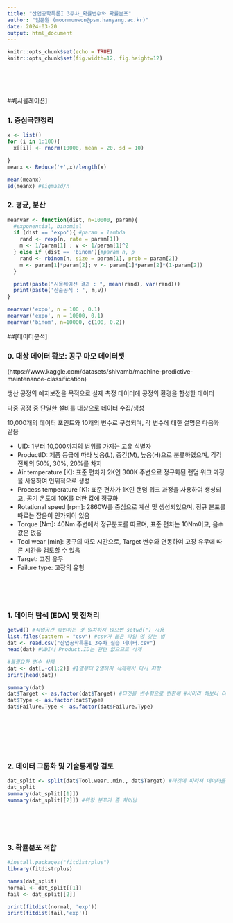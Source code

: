 ```yaml
---
title: "산업공학특론I 3주차_확률변수와 확률분포"
author: "임문원 (moonmunwon@psm.hanyang.ac.kr)"
date: 2024-03-20
output: html_document
---
```


```r
knitr::opts_chunk$set(echo = TRUE)
knitr::opts_chunk$set(fig.width=12, fig.height=12)
```

<br>
<br>
<br>

##[시뮬레이션]

### 1. 중심극한정리

```r
x <- list()
for (i in 1:100){
  x[[i]] <- rnorm(10000, mean = 20, sd = 10)

}
meanx <- Reduce('+',x)/length(x)

mean(meanx)
sd(meanx) #sigmasd/n

```

### 2. 평균, 분산
```r
meanvar <- function(dist, n=10000, param){
  #exponential, binomial
  if (dist == 'expo'){ #param = lambda
    rand <- rexp(n, rate = param[1])
    m <- 1/param[1] ; v <- 1/param[1]^2
  } else if (dist == 'binom'){#param n, p
    rand <- rbinom(n, size = param[1], prob = param[2])
    m <- param[1]*param[2]; v <- param[1]*param[2]*(1-param[2])
  }

  print(paste("시뮬레이션 결과 : ", mean(rand), var(rand)))
  print(paste('산출공식 : ', m,v))
}

meanvar('expo', n = 100 , 0.1)
meanvar('expo', n = 10000, 0.1)
meanvar('binom', n=10000, c(100, 0.2))

```



##[데이터분석]


### 0. 대상 데이터 확보: 공구 마모 데이터셋
(https://www.kaggle.com/datasets/shivamb/machine-predictive-maintenance-classification)

생산 공정의 예지보전을 목적으로 실제 측정 데이터에 공정의 환경을 합성한 데이터

다중 공정 중 단일한 설비를 대상으로 데이터 수집/생성

10,000개의 데이터 포인트와 10개의 변수로 구성되며, 각 변수에 대한 설명은 다음과 같음

* UID: 1부터 10,000까지의 범위를 가지는 고유 식별자
* ProductID: 제품 등급에 따라 낮음(L), 중간(M), 높음(H)으로 분류하였으며, 각각 전체의 50%, 30%, 20%를 차지
* Air temperature [K]: 표준 편차가 2K인 300K 주변으로 정규화된 랜덤 워크 과정을 사용하여 인위적으로 생성
* Process temperature [K]: 표준 편차가 1K인 랜덤 워크 과정을 사용하여 생성되고, 공기 온도에 10K를 더한 값에 정규화
* Rotational speed [rpm]: 2860W를 중심으로 계산 및 생성되었으며, 정규 분포를 따르는 잡음이 인가되어 있음
* Torque [Nm]: 40Nm 주변에서 정규분포를 따르며, 표준 편차는 10Nm이고, 음수 값은 없음
* Tool wear [min]: 공구의 마모 시간으로, Target 변수와 연동하여 고장 유무에 따른 시간을 검토할 수 있음
* Target: 고장 유무
* Failure type: 고장의 유형

<br>
<br>
<br>

### 1. 데이터 탐색 (EDA) 및 전처리
```r
getwd() #작업공간 확인하는 것 일치하지 않으면 setwd(") 사용
list.files(pattern = "csv") #csv가 붙은 파일 명 찾는 법
dat <- read.csv("산업공학특론I_3주차_실습 데이터.csv")
head(dat) #UDI나 Product.ID는 관련 없으므로 삭제

#불필요한 변수 삭제
dat <- dat[,-c(1:2)] #1열부터 2열까지 삭제해서 다시 저장
print(head(dat))

summary(dat)
dat$Target <- as.factor(dat$Target) #타겟을 변수형으로 변환해 #서머리 해보니 타겟이 0과 1이 몇개인지 나타남
dat$Type <- as.factor(dat$Type)
dat$Failure.Type <- as.factor(dat$Failure.Type)




```

<br>
<br>
<br>

### 2. 데이터 그룹화 및 기술통계량 검토
```r
dat_split <- split(dat$Tool.wear..min., dat$Target) #타겟에 따라서 데이터를 나눠보기
dat_split
summary(dat_split[[1]])
summary(dat_split[[2]]) #위랑 분포가 좀 차이남
```

<br>
<br>
<br>

### 3. 확률분포 적합

```r

#install.packages("fitdistrplus")
library(fitdistrplus)

names(dat_split)
normal <- dat_split[[1]]
fail <- dat_split[[2]]

print(fitdist(normal, 'exp'))
print(fitdist(fail,'exp'))


```
